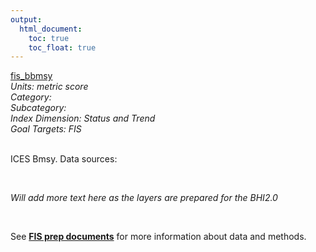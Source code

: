 ```yaml
---
output:
  html_document:
    toc: true
    toc_float: true
---
```


[fis_bbmsy](https://github.com/OHI-Science/bhi/blob/master/baltic/layers/fis_bbmsy_bhi2015.csv)\
*Units: metric score*\
*Category:*\
*Subcategory:*\
*Index Dimension: Status and Trend*\
*Goal Targets: FIS*\
<br>

ICES Bmsy.  Data sources:

<br>

*Will add more text here as the layers are prepared for the BHI2.0*

<br>

See [**FIS prep documents**](https://github.com/OHI-Science/bhi-1.0-archive/blob/draft/baltic2015/prep/FIS/fis_prep.md) for more information about data and methods.

<br>

